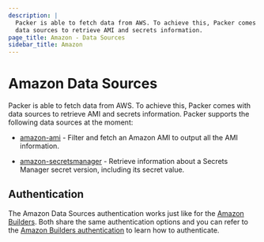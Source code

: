 ```yaml
---
description: |
  Packer is able to fetch data from AWS. To achieve this, Packer comes with
  data sources to retrieve AMI and secrets information.
page_title: Amazon - Data Sources
sidebar_title: Amazon
---
```


# Amazon Data Sources

Packer is able to fetch data from AWS. To achieve this, Packer comes with data sources to retrieve AMI and secrets information.
Packer supports the following data sources at the moment:

- [amazon-ami](/docs/datasources/amazon/ami) - Filter and fetch an Amazon AMI to output all the AMI information.

- [amazon-secretsmanager](/docs/datasources/amazon/secretsmanager) - Retrieve information
about a Secrets Manager secret version, including its secret value.


## Authentication

The Amazon Data Sources authentication works just like for the [Amazon Builders](/docs/builders/amazon). Both
share the same authentication options and you can refer to the [Amazon Builders authentication](/docs/builders/amazon#authentication)
to learn how to authenticate.
